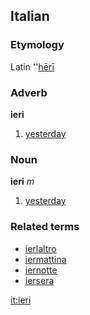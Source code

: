 ==Italian==
===Etymology===
Latin ''[[heri|hērī]]
===Adverb===
'''ieri'''

# [[yesterday]]

===Noun===
'''ieri''' ''m''

# [[yesterday]]

===Related terms===
*[[ierlaltro]]
*[[iermattina]]
*[[iernotte]]
*[[iersera]]

[[it:ieri]]
